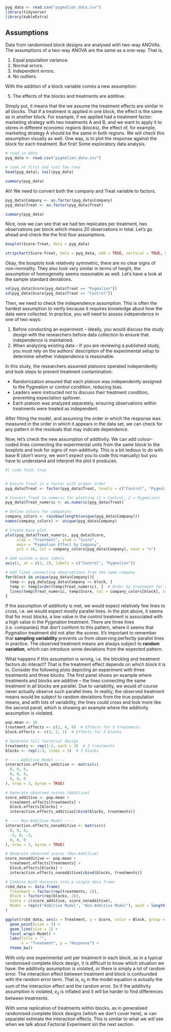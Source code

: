 ```r
pyg_data <- read.csv("pygmalion_data.csv")
library(tidyverse)
library(kableExtra)

```

## Assumptions

Data from randomised block designs are analysed with two-way ANOVAs. The assumptions of a two-way ANOVA are the same as a one-way. That is,

1.  Equal population variance.
2.  Normal errors.
3.  Independent errors.
4.  No outliers.

With the addition of a block variable comes a new assumption:

5.  The effects of the blocks and treatments are additive.

Simply put, it means that the we assume the treatment effects are similar in all blocks. That if a treatment is applied in one block, the effect is the same as in another block. For example, if we applied had a treatment factor: marketing strategy with two treatments A and B, and we want to apply it to stores in different economic regions (blocks), the effect of, for example, marketing strategy A should be the same in both regions. We will check this assumption visually as well. One way, is to plot the response against the block for each treatment. But first! Some exploratory data analysis.

```r

# read in data 
pyg_data <- read.csv("pygmalion_data.csv")

# look at first and last few rows 
head(pyg_data); tail(pyg_data)

summary(pyg_data)
```

Ah! We need to convert both the company and Treat variable to factors.

```r

pyg_data$Company <- as.factor(pyg_data$Company)
pyg_data$Treat <- as.factor(pyg_data$Treat)

summary(pyg_data)
```

Nice, now we can see that we had ten replicates per treatment, two observations per block which means 20 observations in total. Let's go ahead and check the the first four assumptions.

```r

boxplot(Score~Treat, data = pyg_data)

stripchart(Score~Treat, data = pyg_data, add = TRUE, vertical = TRUE, method = "jitter", jitter = 0.1)
```

Okay, the boxplots look relatively symmetric, there are no clear signs of non-normality. They also look very similar in terms of height, the assumption of homogeneity seems reasonable as well. Let's have a look at the sample standard deviations.

```r

sd(pyg_data$Score[pyg_data$Treat == "Pygmalion"])
sd(pyg_data$Score[pyg_data$Treat == "Control"])

```

Then, we need to check the independence assumption. This is often the hardest assumption to verify because it requires knowledge about how the data were collected. In practice, you will need to assess independence in one of two ways:

1.  Before conducting an experiment – Ideally, you would discuss the study design with the researchers before data collection to ensure that independence is maintained.
2.  When analyzing existing data – If you are reviewing a published study, you must rely on the authors’ description of the experimental setup to determine whether independence is reasonable.

In this study, the researchers assumed platoons operated independently and took steps to prevent treatment contamination:

-   Randomization ensured that each platoon was independently assigned to the Pygmalion or control condition, reducing bias.
-   Leaders were instructed not to discuss their treatment condition, preventing expectation spillover.
-   Each platoon was analyzed separately, ensuring observations within treatments were treated as independent.

After fitting the model, and assuming the order in which the response was measured in the order in which it appears in the data set, we can check for any pattern in the residuals that may indicate dependence.

Now, let's check the new assumption of additivity. We can add colour-coded lines connecting the experimental units from the same block to the boxplots and look for signs of non-additivity. This is a bit tedious to do with base R (don't worry, we won't expect you to code this manually) but you have to understand and interpret the plot it produces.

```r
#| code-fold: true


# Ensure Treat is a factor with proper order
pyg_data$Treat <- factor(pyg_data$Treat, levels = c("Control", "Pygmalion"))

# Convert Treat to numeric for plotting (1 = Control, 2 = Pygmalion)
pyg_data$Treat_numeric <- as.numeric(pyg_data$Treat)

# Define colors for companies
company_colors <- rainbow(length(unique(pyg_data$Company)))
names(company_colors) <- unique(pyg_data$Company)

# Create base plot
plot(pyg_data$Treat_numeric, pyg_data$Score, 
     xlab = "Treatment", ylab = "Score", 
     main = "Pygmalion Effect by Company",
     pch = 16, col = company_colors[pyg_data$Company], xaxt = "n")

# Add custom x-axis labels
axis(1, at = c(1, 2), labels = c("Control", "Pygmalion"))

# Add lines connecting observations from the same company
for(block in unique(pyg_data$Company)){
  temp <- pyg_data[pyg_data$Company == block, ]
  temp <- temp[order(temp$Treat_numeric), ]  # Order by treatment for correct line drawing
  lines(temp$Treat_numeric, temp$Score, col = company_colors[block], lwd = 2)
}


```

If the assumption of additivity is met, we would expect relatively few lines to cross, i.e. we would expect mostly parallel lines. In the plot above, it seems that for most blocks, a low value in the control treatment is associated with a high value in the Pygmalion treatment. There are three lines (i.e. companies) that don't conform to this pattern, where it seems that Pygmalion treatment did not alter the scores. It's important to remember that **sampling variability** prevents us from observing perfectly parallel lines in practice. The observed treatment means are always subject to **random variation**, which can introduce some deviations from the expected pattern.

What happens if this assumption is wrong, i.e. the blocking and treatment factors do interact? That is the treatment effect depends on which block it is in. Consider the following plots depicting an experiment with three treatments and three blocks. The first panel shows an example where treatments and blocks are additive – the lines connecting the same treatment in all blocks are parallel. Due to variability, we would of course never actually observe such parallel lines. In reality, the observed treatment means would be subject to random deviations from the true population means, and with lots of variability, the lines could cross and look more like the second panel, which is showing an example where the additivity assumption is violated. 


```r
pop.mean <- 10
treatment.effects <- c(2, 4, 6)  # Effects for 3 treatments
block.effects <- c(3, 2, 1)  # Effects for 3 blocks

# Generate full factorial design
treatments <- rep(1:3, each = 3)  # 3 treatments
blocks <- rep(1:3, times = 3)  # 3 blocks

# ---- Additive Model ----
interaction.effects_additive <- matrix(c(
  0, 0, 0,  
  0, 0, 0,  
  0, 0, 0   
), nrow = 3, byrow = TRUE)

# Generate observed scores (Additive)
score_additive <- pop.mean + 
  treatment.effects[treatments] + 
  block.effects[blocks] + 
  interaction.effects_additive[cbind(blocks, treatments)]

# ---- Non-Additive Model ----
interaction.effects_nonadditive <- matrix(c(
  0, 0, 0,  
  -3, 0, -3,  
  0, 0, 0   
), nrow = 3, byrow = TRUE)

# Generate observed scores (Non-Additive)
score_nonadditive <- pop.mean + 
  treatment.effects[treatments] + 
  block.effects[blocks] + 
  interaction.effects_nonadditive[cbind(blocks, treatments)]

# Combine both datasets into a single data frame
rcbd_data <- data.frame(
  Treatment = factor(rep(treatments, 2)), 
  Block = factor(rep(blocks, 2)), 
  Score = c(score_additive, score_nonadditive),
  Model = rep(c("Additive Model", "Non-Additive Model"), each = length(score_additive))
)

ggplot(rcbd_data, aes(x = Treatment, y = Score, color = Block, group = Block)) +
  geom_point(size = 3) +
  geom_line(size = 1) +
  facet_wrap(~Model) +  
  labs(title = "",
       x = "Treatment", y = "Response") +
  theme_bw()

```


With only one experimental unit per treatment in each block, as in a typical randomised complete block design, it is difficult to know which situation we have: the additivity assumption is violated, or there is simply a lot of random error. The interaction effect between treatment and block is confounded with the random error term. That is, $e_{ij}$ in the model equation is actually the sum of the interaction effect and the random error. So if the additivity assumption is violated, $e_{ij}$ is inflated and it will be harder to find differences between treatments. 

:::{.column-margin}
With some replication of treatments within blocks, as in generalised randomised complete block designs (which we don't cover here), w can separatel estimate the interaction effects. This is similar to what we will see when we talk about Factorial Experiment sin the next section. 
:::




